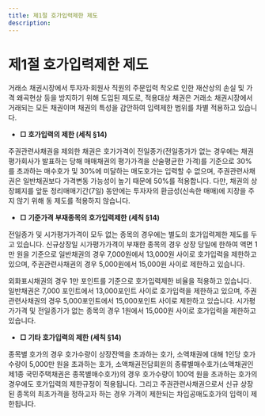 ```yaml
---
title: 제1절 호가입력제한 제도
description:
---
```


# 제1절 호가입력제한 제도

거래소 채권시장에서 투자자·회원사 직원의 주문입력 착오로 인한 재산상의 손실 및 가격 왜곡현상 등을 방지하기 위해 도입된 제도로, 적용대상 채권은 거래소 채권시장에서 거래되는 모든 채권이며 채권의 특성을 감안하여 입력제한 범위를 차별 적용하고 있습니다.

* **□ 호가입력의 제한 (세칙 §14)**

주권관련사채권을 제외한 채권은 호가가격이 전일종가(전일종가가 없는 경우에는 채권평가회사가 발표하는 당해 매매채권의 평가가격을 산술평균한 가격)를 기준으로 30%를 초과하는 매수호가 및 30%에 미달하는 매도호가는 입력할 수 없으며, 주권관련사채권은 일반채권보다 가격변동 가능성이 높기 때문에 50%를 적용합니다. 다만, 채권의 상장폐지를 앞둔 정리매매기간(7일) 동안에는 투자자의 환금성(신속한 매매)에 지장을 주지 않기 위해 동 제도를 적용하지 않습니다<GTooltipIcon desc="'10.10.1일부터 시행하고 있으며, 주식시장의 경우에도 주권의 정리매매기간 중에는 가격제한폭 적용 제외" severity="info"/>.

* **□ 기준가격 부재종목의 호가입력제한 (세칙 §14)**

전일종가 및 시가평가가격이 모두 없는 종목의 경우에는 별도의 호가입력제한 제도를 두고 있습니다. 신규상장일 시가평가가격이 부재한 종목의 경우 상장 당일에 한하여 액면 1만 원을 기준으로 일반채권의 경우 7,000원에서 13,000원 사이로 호가입력을 제한하고 있으며, 주권관련사채권의 경우 5,000원에서 15,000원 사이로 제한하고 있습니다. 

외화표시채권의 경우 1만 포인트를 기준으로 호가입력제한 비율을 적용하고 있습니다. 일반채권은 7,000 포인트에서 13,000포인트 사이로 호가입력을 제한하고 있으며, 주권관련사채권의 경우 5,000포인트에서 15,000포인트 사이로 제한하고 있습니다. 시가평가가격 및 전일종가가 없는 종목의 경우 1원에서 15,000원 사이로 호가입력을 제한하고 있습니다.

* **□ 기타 호가입력의 제한 (세칙 §14)**

종목별 호가의 경우 호가수량이 상장잔액을 초과하는 호가, 소액채권에 대해 1인당 호가수량이 5,000만 원을 초과하는 호가, 소액채권전담회원의 종류별매수호가(소액채권인 제1종 국민주택채권은 종목별매수호가)의 경우 호가수량이 100억 원<GTooltipIcon desc="종류별매수호가 제출시점의 잔량과 신규 제출 수량을 합하여 누적수량이 100억 원이 되는 것을 의미(이미 체결된 수량은 제외)" severity="info"/>을 초과하는 호가의 경우에도 호가입력의 제한규정이 적용됩니다. 그리고 주권관련사채권으로서 신규 상장된 종목의 최초가격을 정하고자 하는 경우 가격이 제한되는 차입공매도호가의 입력이 제한됩니다.


